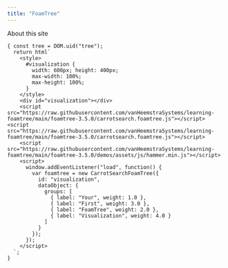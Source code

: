 ```yaml
---
title: "FoamTree"
---
```


About this site

```ojs
{ const tree = DOM.uid("tree");
  return html`
    <style>
      #visualization {
        width: 600px; height: 400px;
        max-width: 100%;
        max-height: 100%;
      }
    </style>
    <div id="visualization"></div>
    <script src="https://raw.githubusercontent.com/vanHeemstraSystems/learning-foamtree/main/foamtree-3.5.0/carrotsearch.foamtree.js"></script><script src="https://raw.githubusercontent.com/vanHeemstraSystems/learning-foamtree/main/foamtree-3.5.0/carrotsearch.foamtree.js"></script>
    <script src="https://raw.githubusercontent.com/vanHeemstraSystems/learning-foamtree/main/foamtree-3.5.0/demos/assets/js/hammer.min.js"></script>
    <script>
      window.addEventListener("load", function() {
        var foamtree = new CarrotSearchFoamTree({
          id: "visualization",
          dataObject: {
            groups: [
              { label: "Your", weight: 1.0 },
              { label: "First", weight: 3.0 },
              { label: "FoamTree", weight: 2.0 },
              { label: "Visualization", weight: 4.0 }
            ]
          }
        });
      });
    </script>
  `;
}    
```
